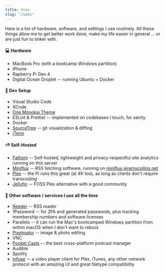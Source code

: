 ```yaml
---
title: Uses
slug: "/uses"
---
```


Here is a list of hardware, software, and settings I use routinely. All these things allow me to get better work done, make my life easier in general ... or are just fun to tinker with.

#### 💻 Hardware
* MacBook Pro (with a bootcamp Windows partition)
* iPhone
* Rapberry Pi Gen 4
* Digital Ocean Droplet -- running Ubuntu + Docker

#### 🧩 Dev Setup 
* Visual Studio Code
* XCode
* [One Monokai Theme](https://marketplace.visualstudio.com/items?itemName=azemoh.one-monokai)
* ESLint & Prettier -- implemented on codebases I touch, for sanity
* Docker
* [SourceTree](https://www.sourcetreeapp.com/) -- git visualization & diffing
* [iTerm](https://www.iterm2.com/)

#### ⛅️ Self-Hosted
* [Fathom](https://usefathom.com) -- Self-hosted, lightweight and privacy-respectful site analytics running on this server
* [Miniflux](https://miniflux.app/) -- RSS fetching software, running on [miniflux.jeremycollins.net](miniflux.jeremycollins.net)
* [Plex](https://www.plex.tv/) -- the Pi runs this great (at 4K too), as long as clients don't require transcoding
* [Jellyfin](https://jellyfin.org/) -- FOSS Plex alternative with a good community

#### 🎒 Other software / services I use all the time
* [Reeder](https://reederapp.com/) -- RSS reader
* 1Password -- for 2FA and generated passwords, plus tracking membership numbers and software licenses
* Parallels -- it can run the Mac's bootcamped Windows partition from within macOS when I don't want to reboot
* [Pixelmator](https://www.pixelmator.com/) -- image & photo editing
* VNC
* [Pocket Casts](https://www.pocketcasts.com/) -- the best cross-platform podcast manager
* Audible
* Spotify
* [Infuse](https://firecore.com/infuse) -- a video player client for Plex, iTunes, any other network protocol with an amazing UI and great filetype compatibility